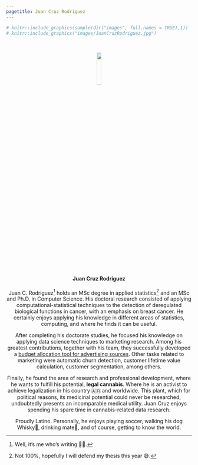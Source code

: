 ```yaml
---
pagetitle: Juan Cruz Rodriguez
---
```


```r
# knitr::include_graphics(sample(dir("images", full.names = TRUE),1))
# knitr::include_graphics("images/JuanCruzRodriguez.jpg")
```

<center>
</br>

<img src="images/JuanCruzRodriguez.jpg" id="id" width="15%">
<script>
document.getElementById('id').style.borderRadius = '50%';
</script>

#### Juan Cruz Rodriguez

Juan C. Rodriguez[^its_me] holds an MSc degree in applied statistics[^almost_msc] and an MSc and Ph.D. in Computer Science. His doctoral research consisted of applying computational-statistical techniques to the detection of deregulated biological functions in cancer, with an emphasis on breast cancer. He certainly enjoys applying his knowledge in different areas of statistics, computing, and where he finds it can be useful.

After completing his doctorate studies, he focused his knowledge on applying data science techniques to marketing research. Among his greatest contributions, together with his team, they successfully developed a [budget allocation tool for advertising sources](https://www.youtube.com/watch?v=jpPVttmNJh8). Other tasks related to marketing were automatic churn detection, customer lifetime value calculation, customer segmentation, among others.

Finally, he found the area of research and professional development, where he wants to fulfill his potential, **legal cannabis**. Where he is an activist to achieve legalization in his country 🇦🇷 and worldwide. This plant, which for political reasons, its medicinal potential could never be researched, undoubtedly presents an incomparable medical utility. Juan Cruz enjoys spending his spare time in cannabis-related data research.

Proudly Latino. Personally, he enjoys playing soccer, walking his dog Whisky🐶, drinking mate🧉, and of course, getting to know the world.

[^its_me]: Well, it's me who's writing 💁‍♂️.
[^almost_msc]: Not 100%, hopefully I will defend my thesis this year 😅.

</center>
